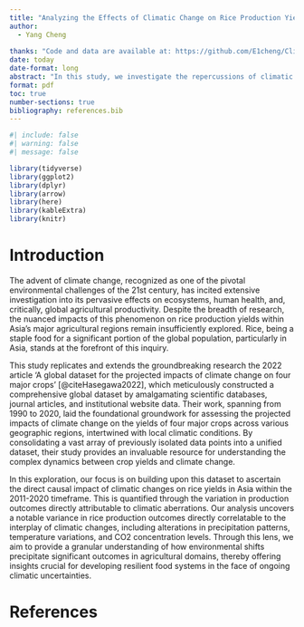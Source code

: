 ```yaml
---
title: "Analyzing the Effects of Climatic Change on Rice Production Yields in Asia Major Agricultural Regions"
author: 
  - Yang Cheng 
  
thanks: "Code and data are available at: https://github.com/E1cheng/Climate_Change_Agricultural"
date: today
date-format: long
abstract: "In this study, we investigate the repercussions of climatic alterations on rice production yields across Asia's principal agricultural regions over the decade spanning 2011 to 2020. The modeling results indicate the intricate relationship between climatic variables and rice yield fluctuations. The findings underscore significant regional disparities in rice production outcomes, attributable to the differential impacts of climate change. This research contributes to the broader understanding of the challenges and opportunities facing rice production in the context of climatic variability, offering crucial insights for the development of adaptive strategies to ensure food security in the face of environmental change."
format: pdf
toc: true
number-sections: true
bibliography: references.bib
---
```


```r
#| include: false
#| warning: false
#| message: false

library(tidyverse)
library(ggplot2)
library(dplyr)
library(arrow)
library(here)
library(kableExtra)
library(knitr)
```

# Introduction {#sec-intro}
The advent of climate change, recognized as one of the pivotal environmental challenges of the 21st century, has incited extensive investigation into its pervasive effects on ecosystems, human health, and, critically, global agricultural productivity. Despite the breadth of research, the nuanced impacts of this phenomenon on rice production yields within Asia's major agricultural regions remain insufficiently explored. Rice, being a staple food for a significant portion of the global population, particularly in Asia, stands at the forefront of this inquiry. 

This study replicates and extends the groundbreaking research the 2022 article ‘A global dataset for the projected impacts of climate change on four major crops’ [@citeHasegawa2022], which meticulously constructed a comprehensive global dataset by amalgamating scientific databases, journal articles, and institutional website data. Their work, spanning from 1990 to 2020, laid the foundational groundwork for assessing the projected impacts of climate change on the yields of four major crops across various geographic regions, intertwined with local climatic conditions. By consolidating a vast array of previously isolated data points into a unified dataset, their study provides an invaluable resource for understanding the complex dynamics between crop yields and climate change. 

In this exploration, our focus is on building upon this dataset to ascertain the direct causal impact of climatic changes on rice yields in Asia within the 2011-2020 timeframe. This is quantified through the variation in production outcomes directly attributable to climatic aberrations. Our analysis uncovers a notable variance in rice production outcomes directly correlatable to the interplay of climatic changes, including alterations in precipitation patterns, temperature variations, and CO2 concentration levels. Through this lens, we aim to provide a granular understanding of how environmental shifts precipitate significant outcomes in agricultural domains, thereby offering insights crucial for developing resilient food systems in the face of ongoing climatic uncertainties.

\newpage


# References